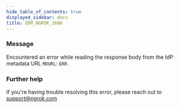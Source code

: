 ```yaml
---
hide_table_of_contents: true
displayed_sidebar: docs
title: ERR_NGROK_1686
---
```


### Message

Encountered an error while reading the response body from the IdP metadata URL `MDURL`: `ERR`.

<ErrorDetails />

### Further help

If you're having trouble resolving this error, please reach out to [support@ngrok.com](mailto:support@ngrok.com?subject=Help%20with%20ERR_NGROK_1686)
